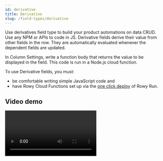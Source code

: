 ```yaml
---
id: derivative
title: Derivative
slug: /field-types/derivative
---
```



Use derivatives field type to build your product automations on data CRUD. Use
any NPM or APIs to code in JS. Derivative fields derive their value from other
fields in the row. They are automatically evaluated whenever the dependent
fields are updated.

In Column Settings, write a function body that returns the value to be displayed
in the field. This code is run in a Node.js cloud function.

To use Derivative fields, you must:

- be comfortable writing simple JavaScript code and
- have Rowy Cloud Functions set up via the
  [one click deploy](https://rowy.app/deploy) of Rowy Run.

## Video demo

<Video controls url="https://www.youtube.com/watch?v=N_x3E_QqD5s" />

## API

Your code has access to the following parameters and can use the
[`await` keyword](https://developer.mozilla.org/en-US/docs/Web/JavaScript/Reference/Operators/await).

You can also use npm packages using
[CommonJS `require` imports](https://nodejs.org/en/knowledge/getting-started/what-is-require/).

| Name      | Type                                                                                                        | Description                                                                       |
| --------- | ----------------------------------------------------------------------------------------------------------- | --------------------------------------------------------------------------------- |
| `row`     | [`Record<string, any>`](https://www.typescriptlang.org/docs/handbook/utility-types.html#recordkeystype)     | All data in the current row.                                                      |
| `ref`     | [`DocumentReference`](https://firebase.google.com/docs/reference/node/firebase.firestore.DocumentReference) | Reference to the corresponding Firestore document of the current row.             |
| `db`      | [`Firestore`](https://firebase.google.com/docs/reference/node/firebase.firestore.Firestore)                 | Access to the full Cloud Firestore instance to access any collection or document. |
| `auth`    | [`Auth`](https://firebase.google.com/docs/reference/admin/node/firebase-admin.auth.baseauth.md#baseauth_class)                           | Access to Firebase Auth via Admin SDK                                             |
| `storage` | [`Storage`](https://firebase.google.com/docs/reference/admin/node/admin.storage.Storage-1)                  | Access to Firebase Storage via Admin SDK                                          |

## Basic example

Add an additional field to simplify client-side queries.

Problem: On the client-side we want to see which requests are ready for
approval. We need to know which rows have the `amount` and `claim` fieldset. We
don’t want to create a
[composite index](https://firebase.google.com/docs/firestore/query-data/index-overview#composite_indexes),
which would be costly.

Solution: Create a new field that contains a boolean value based on the values
of those fields. The client-side can filter by this new field.

```ts
const derivative: Derivative = async ({ row }) => {
  // Mark document as ready for approval
  if (row.amount && row.claim) return true;
  else return false;
};
```

## Intermediate example

Use data from other parts of the database in this row.

Problem: We want to attach the user’s email to a request. We want to automate
this and not have to expose all the user’s sensitive data on the client-side.

Solution: Create a new field that gets the email. It will run on a secure
backend environment and does not expose sensitive data.

```ts
const derivative: Derivative = async ({ row, db }) => {
  // Get user doc
  const userDoc = await db.collection("users").doc(row.uid).get();
  return userDoc.get("email");
};
```

## Advanced examples

Use 3rd-party npm packages for more advanced functionality.

### REST API request

To connect with any REST API using fetch

Problem: We want to get a list of all airport codes from natural language text.

Solution: Use [OpenAI’s GPT-3 API](https://openai.com/blog/openai-api/) to
extract the airport codes as an array.

```ts
const derivative: Derivative = async ({ row }) => {
  const openaiSecret = await rowy.secrets.get("openai");
  const prompt = `Airport code extractor:

Text: \"I want to fly form Los Angeles to Miami.\"
Airport codes: LAX, MIA

Text: \"${row.text}\"
Airport codes:`;

  const response = await fetch(
    "https://api.openai.com/v1/engines/davinci/completions",
    {
      headers: {
        Authorization: `Bearer ${openaiSecret}`,
        contentType: "application/json",
      },
      body: JSON.stringify({
        prompt,
        max_tokens: 60,
        temperature: 0.3,
        frequency_penalty: 0,
        top_p: 1,
        stop: ["\n"],
      }),
    }
  );
  return response.choices[0].text.split(",'").map((x) => x.trim());
};
```

### Google Cloud API

To use any Google Cloud API, first enable it in the Google Cloud Console.
[Enable Cloud Translation API ↗](https://console.cloud.google.com/flows/enableapi?apiid=translate.googleapis.com)  
We automatically set the API credentials as the project’s
[default service account](https://cloud.google.com/iam/docs/service-accounts#default).

Problem: We want to translate some text into another language.

Solution: Use the
[Google Cloud Translation API](https://console.cloud.google.com/flows/enableapi?apiid=translate.googleapis.com).

```ts
const derivative: Derivative = async ({ row }) => {
  const { Translate } = require("@google-cloud/translate").v2;
  // Instantiates a client
  const translate = new Translate();
  // Translates text field into Spanish
  const [translation] = await translate.translate(row.text, "es");
  return translation;
};
```

### Cloud Storage

Problem: Users provide images using external URLs, but the images could get
removed from the host provider, leading to broken images.

Solution: using rowy storage utility, store a copy of the image in Firebase
Storage.

```ts

const derivative:Derivative = async ({row,ref})=>{
  const url = row.externalImage;
  const file = await rowy.storage.upload.url(url,{
    folderPath: ref.path // Optional: stores the file in the storage same folder structure as the document on firestore
  })
  // Return an array of image objects that will be displayed by the Rowy UI
  return [file];
```
